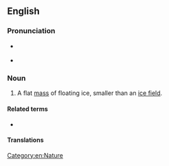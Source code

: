 {{also|ice-floe}}
==English==

===Pronunciation===
* {{a|UK}} {{IPA|/ˈaɪs.fləʊ/|lang=en}}
* {{a|US}} {{IPA|/ˈaɪs.floʊ/|lang=en}}

===Noun===
{{en-noun}}

# A flat [[mass]] of floating ice, smaller than an [[ice field]].

====Related terms====
* {{l|en|iceberg}}

====Translations====
{{trans-see|floe}}

[[Category:en:Nature]]
